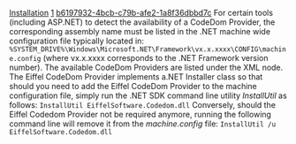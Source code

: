 [[Property:title|Installation]]
[[Property:weight|1]]
[[Property:uuid|b6197932-4bcb-c79b-afe2-1a8f36dbbd7c]]
For certain tools (including ASP.NET) to detect the availability of a CodeDom Provider, the corresponding assembly name must be listed in the .NET machine wide configuration file typically located in: 
<code>
%SYSTEM_DRIVE%\Windows\Microsoft.NET\Framework\vx.x.xxxx\CONFIG\machine.config</code>
(where vx.x.xxxx corresponds to the .NET Framework version number). The available CodeDom Providers are listed under the ''<compilers>'' XML node. The Eiffel CodeDom Provider implements a.NET Installer class so that should you need to add the Eiffel CodeDom Provider to the machine configuration file, simply run the .NET SDK command line utility ''InstallUtil'' as follows: 
<code>
InstallUtil EiffelSoftware.Codedom.dll</code>
Conversely, should the Eiffel Codedom Provider not be required anymore, running the following command line will remove it from the ''machine.config'' file: 
<code>
InstallUtil /u EiffelSoftware.Codedom.dll</code>

{{note|The '''Eiffel for ASP.NET''' installation program will take care of registering and unregistering the Eiffel CodeDom Provider properly. }}





